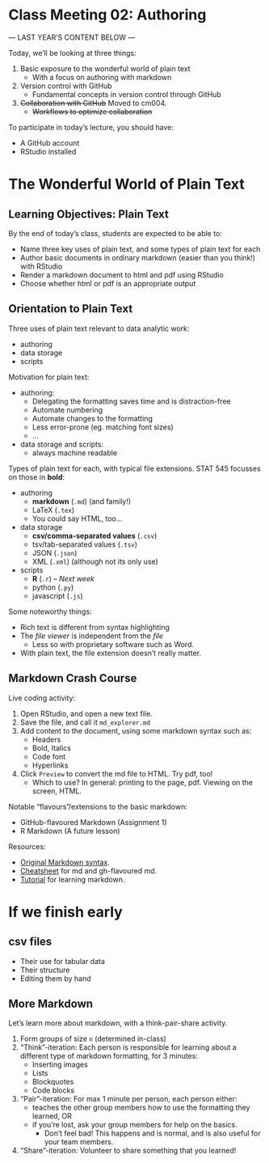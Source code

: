 # Class Meeting 02: Authoring

--- LAST YEAR'S CONTENT BELOW ---

Today, we'll be looking at three things:

1. Basic exposure to the wonderful world of plain text
    - With a focus on authoring with markdown
2. Version control with GitHub
    - Fundamental concepts in version control through GitHub
3. ~~Collaboration with GitHub~~ Moved to cm004. 
    - ~~Workflows to optimize collaboration~~

To participate in today's lecture, you should have:

- A GitHub account
- RStudio installed

# The Wonderful World of Plain Text

## Learning Objectives: Plain Text

By the end of today's class, students are expected to be able to:

- Name three key uses of plain text, and some types of plain text for each
- Author basic documents in ordinary markdown (easier than you think!) with RStudio
- Render a markdown document to html and pdf using RStudio
- Choose whether html or pdf is an appropriate output

## Orientation to Plain Text

Three uses of plain text relevant to data analytic work:

- authoring
- data storage
- scripts

Motivation for plain text:

- authoring: 
    - Delegating the formatting saves time and is distraction-free
    - Automate numbering
    - Automate changes to the formatting
    - Less error-prone (eg. matching font sizes)
    - ...
- data storage and scripts:
    - always machine readable

Types of plain text for each, with typical file extensions. STAT 545 focusses on those in __bold__:

- authoring
    - __markdown__ (`.md`) (and family!)
    - LaTeX (`.tex`)
    - You could say HTML, too...
- data storage
    - __csv/comma-separated values__ (`.csv`)
    - tsv/tab-separated values (`.tsv`)
    - JSON (`.json`)
    - XML (`.xml`) (although not its only use)
- scripts
    - __R__ (`.r`) -- _Next week_
    - python (`.py`)
    - javascript (`.js`)

Some noteworthy things:

- Rich text is different from syntax highlighting
- The _file viewer_ is independent from the _file_
    - Less so with proprietary software such as Word. 
- With plain text, the file extension doesn't really matter. 

## Markdown Crash Course

Live coding activity:

1. Open RStudio, and open a new text file. 
2. Save the file, and call it `md_explorer.md`
3. Add content to the document, using some markdown syntax such as:
    - Headers
    - Bold, Italics
    - Code font
    - Hyperlinks
4. Click `Preview` to convert the md file to HTML. Try pdf, too!
    - Which to use? In general: printing to the page, pdf. Viewing on the screen, HTML.

Notable "flavours"/extensions to the basic markdown:

- GitHub-flavoured Markdown (Assignment 1)
- R Markdown (A future lesson)

Resources:

- [Original Markdown syntax](https://daringfireball.net/projects/markdown/syntax).
- [Cheatsheet](https://guides.github.com/pdfs/markdown-cheatsheet-online.pdf) for md and gh-flavoured md. 
- [Tutorial](https://commonmark.org/help/tutorial/) for learning markdown.



# If we finish early

## csv files

- Their use for tabular data
- Their structure
- Editing them by hand

## More Markdown

Let's learn more about markdown, with a think-pair-share activity.

1. Form groups of size `n` (determined in-class)
2. "Think"-iteration: Each person is responsible for learning about a different type of markdown formatting, for 3 minutes:
    - Inserting images
    - Lists
    - Blockquotes
    - Code blocks
3. "Pair"-iteration: For max 1 minute per person, each person either:
    - teaches the other group members how to use the formatting they learned, OR
    - if you're lost, ask your group members for help on the basics. 
        - Don't feel bad! This happens and is normal, and is also useful for your team members. 
4. "Share"-iteration: Volunteer to share something that you learned!